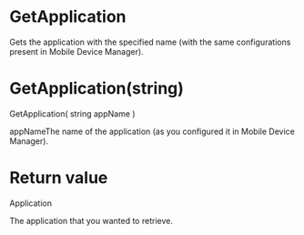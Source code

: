 ﻿# GetApplication

Gets the application with the specified name (with the same configurations present in Mobile
            Device Manager).

# 



# GetApplication(string)

GetApplication(
	    string appName
)

appNameThe name of the application (as you configured it in Mobile Device
                        Manager).

# Return value

Application

The application that you wanted to retrieve.
